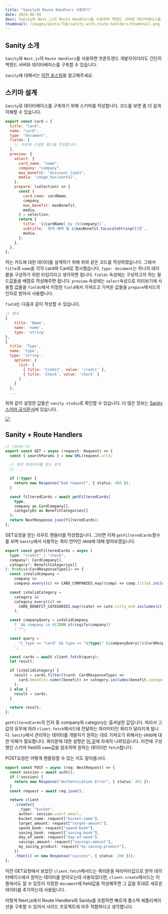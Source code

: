 ```yaml
---
title: "Sanity와 Route Handlers 사용하기"
date: 2024-06-05
desc: Sanity와 Next.js의 Route Handlers를 사용하여 백엔드 서버와 데이터베이스를 구축해봅시다!
thumbnail: /images/posts/기술/sanity-with-route-hanlders/thumbnail.png
---
```


## Sanity 소개

`Sanity`와 `Next.js`의 `Route Handlers`를 사용하면 프론트엔드 개발자이더라도
간단히 백엔드 서버와 데이터베이스를 구축할 수 있습니다.

`Sanity`에 대해서는 [이전 포스팅](https://velog.io/@gustjd3834/vite%EC%97%90%EC%84%9C-sanity-%EC%8B%9C%EC%9E%91%ED%95%98%EA%B8%B0)을 참고해주세요.

## 스키마 설계

`Sanity`로 데이터베이스를 구축하기 위해 스키마를 작성합니다.
코드를 보면 좀 더 쉽게 이해할 수 있습니다.

```js
export const card = {
  title: "Card",
  name: "card",
  type: "document",
  fields: [
    // 이곳에 구성할 필드를 작성합니다.
  ],
  preview: {
    select: {
      card_name: "name",
      company: "company",
      max_benefit: "discount_limit",
      media: "image_horizontal",
    },
    prepare: (selection) => {
      const {
        card_name: cardName,
        company,
        max_benefit: maxBenefit,
        media,
      } = selection;
      return {
        title: `${cardName} by (${company})`,
        subtitle: `최대 혜택 월 ${maxBenefit.toLocaleString()}원`,
        media,
      };
    },
  },
};
```

저는 카드에 대한 데이터를 설계하기 위해 위와 같은 코드를 작성하였습니다.
그래서 `title`과 `name`을 각각 card와 Card로 명시했습니다.
`type: document`는 하나의 테이블을 구성하기 위한 타입이라고 생각하면 됩니다.
`fields` 속성에는 구성하고자 하는 필드값들을 배열로 작성해주면 됩니다.
`preview` 속성에는 `select`속성으로 미리보기에 사용할 값들을 `fields`에서 지정한 `field`에서 가져오고 가져온 값들을 `prepare`메서드의 인자로 받아서 사용합니다.

`field`는 다음과 같이 작성할 수 있습니다.

```js
// 예시
{
	title: 'Name',
	name: 'name',
	type: 'string'
},
{
  title: 'Type',
  name: 'type',
  type: 'string',
    options: {
      list: [
        { title: 'Credit', value: 'credit' },
        { title: 'Check', value: 'check' }
      ]
    }
  },
  ...
```

위와 같이 설정한 값들은 `sanity studio`로 확인할 수 있습니다.
더 많은 정보는 [Sanity 스키마 공식문서](https://www.sanity.io/docs/schema-types)에 있습니다.

![](https://velog.velcdn.com/images/gustjd3834/post/4f92c671-d12b-4434-b774-398c7a9f719d/image.png)

## Sanity + Route Handlers

```ts
// route.ts
export const GET = async (request: Request) => {
  const { searchParams } = new URL(request.url);

  // 쿼리 파라미터를 받는 로직
  // ...

  if (!type) {
    return new Response("bad request", { status: 400 });
  }

  const filteredCards = await getFilteredCards(
    type,
    company as CardCompany[],
    categoryEn as BenefitCategories[]
  );
  return NextResponse.json(filteredCards);
};
```

GET요청을 받는 라우트 핸들러를 작성했습니다. 그러면 이제 `getFilteredCards`함수를 보며
`Sanity`에서 사용하는 쿼리 언어인 `GROQ`에 대해 알아보겠습니다.

```ts
export const getFilteredCards = async (
  type: "credit" | "check",
  company?: CardCompany[],
  category?: BenefitCategories[]
): Promise<CardResponseType[]> => {
  const isValidCompany =
    company &&
    company.every((c) => CARD_COMPANIES.map((comp) => comp.title).includes(c));

  const isValidCategory =
    category &&
    category.every((c) =>
      CARD_BENEFIT_CATEGORIES.map((cate) => cate.title_en).includes(c)
    );

  const companyQuery = isValidCompany
    ? `&& company in ${JSON.stringify(company)}`
    : "";

  const query = `
      *[_type == "card" && type == "${type}" ${companyQuery}]${CardResponseFilde}
    `;

  const cards = await client.fetch(query);
  let result;

  if (isValidCategory) {
    result = cards.filter((card: CardResponseType) =>
      card.benefits.some((benefit) => category.includes(benefit.category))
    );
  } else {
    result = cards;
  }

  return result;
};
```

`getFilteredCards`의 인자 중 company와 category는 옵셔널한 값입니다.
따라서 그 값의 유무에 따라 `client.fetch`메서드에 전달하는 파라미터인 쿼리가 달라지게 됩니다.
`Sanity`에서 관리하는 데이터를 개발자가 원하는 대로 가져오기 위해서는 `GROQ`에 대한 이해가 필요합니다. 쿼리문에 대한 설명은 [이 곳](https://www.sanity.io/docs/query-cheat-sheet)에 자세히 나와있습니다.
이전에 구성했던 스키마 field의 `name`값을 참조하여 원하는 데이터만 `fetch`합니다.

POST요청은 어떻게 핸들링할 수 있는 지도 알아봅시다.

```ts
export const POST = async (req: NextRequest) => {
  const session = await auth();
  if (!session) {
    return new Response("Authentication Error", { status: 401 });
  }
  const request = await req.json();

  return client
    .create({
      _type: "bucket",
      author: session.user?.email,
      bucket_name: request["bucket-name"],
      target_amount: request["target-amount"],
      spend_book: request["spend-book"],
      saving_book: request["saving-book"],
      day_of_week: request["day-of-week"],
      savings_amount: request["savings-amount"],
      my_saving_product: request["my-saving-product"],
    })
    .then(() => new Response("success", { status: 200 }));
};
```

이전 GET요청에서 보았던 `client.fetch`메서드는 쿼리문을 파라미터값으로 받아 데이터베이스에서 원하는 데이터를 받아오는데 사용되었다면, `client.create`메서드는 이름에서도 알 수 있듯이 지정한 `document`에 field값을 작성해주면 그 값을 토대로 새로운 데이터를 추가하는데 사용됩니다.

이렇게 Next.js에서 Route Handlers와 Sanity를 조합하면 빠르게 풀스택 애플리케이션을 구축할 수 있어서 사이드 프로젝트에 아주 적합하다고 생각합니다.
